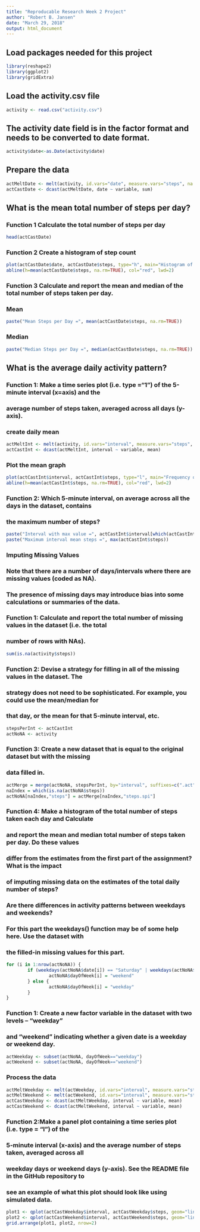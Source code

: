 ---
title: "Reproducable Research Week 2 Project"
author: "Robert B. Jansen"
date: "March 29, 2018"
output: html_document
---
## Load packages needed for this project
```{r load packages}
library(reshape2)
library(ggplot2)
library(gridExtra)
```

## Load the activity.csv file
```{r}
activity <- read.csv("activity.csv")
```

## The activity date field is in the factor format and needs to be converted to date format.
```{r}
activity$date<-as.Date(activity$date)
```

## Prepare the data
```{r}
actMeltDate <- melt(activity, id.vars="date", measure.vars="steps", na.rm=FALSE)
actCastDate <- dcast(actMeltDate, date ~ variable, sum)
```

## What is the mean total number of steps per day?

### Function 1 Calculate the total number of steps per day
```{r}
head(actCastDate)
```

### Function 2 Create a histogram of step count
```{r}
plot(actCastDate$date, actCastDate$steps, type="h", main="Histogram of Daily Steps", xlab="Date", ylab="Steps per Day", col="blue", lwd=8)
abline(h=mean(actCastDate$steps, na.rm=TRUE), col="red", lwd=2)
```

### Function 3 Calculate and report the mean and median of the total number of steps taken per day.
### Mean
```{r}
paste("Mean Steps per Day =", mean(actCastDate$steps, na.rm=TRUE))
```
### Median
```{r}
paste("Median Steps per Day =", median(actCastDate$steps, na.rm=TRUE))
```


## What is the average daily activity pattern?
### Function 1: Make a time series plot (i.e. type ="1") of the 5-minute interval (x=axis) and the 
### average number of steps taken, averaged across all days (y-axis).
### create daily mean
```{r}
actMeltInt <- melt(activity, id.vars="interval", measure.vars="steps", na.rm=TRUE)
actCastInt <- dcast(actMeltInt, interval ~ variable, mean)
```

### Plot the mean graph
```{r}
plot(actCastInt$interval, actCastInt$steps, type="l", main="Frequency of Steps Taken at Each Interval", xlab="Interval ID", ylab="Steps", col="orange", lwd=2)
abline(h=mean(actCastInt$steps, na.rm=TRUE), col="red", lwd=2)
```

### Function 2: Which 5-minute interval, on average across all the days in the dataset, contains 
### the maximum number of steps?
```{r}
paste("Interval with max value =", actCastInt$interval[which(actCastInt$steps == max(actCastInt$steps))])
paste("Maximum interval mean steps =", max(actCastInt$steps))
```

### Imputing Missing Values
### Note that there are a number of days/intervals where there are missing values (coded as NA). 
### The presence of missing days may introduce bias into some calculations or summaries of the data.
### Function 1: Calculate and report the total number of missing values in the dataset (i.e. the total 
### number of rows with NAs).
```{r}
sum(is.na(activity$steps))
```

### Function 2: Devise a strategy for filling in all of the missing values in the dataset. The 
### strategy does not need to be sophisticated. For example, you could use the mean/median for 
### that day, or the mean for that 5-minute interval, etc.
```{r}
stepsPerInt <- actCastInt
actNoNA <- activity
```

### Function 3: Create a new dataset that is equal to the original dataset but with the missing 
### data filled in.
```{r}

actMerge = merge(actNoNA, stepsPerInt, by="interval", suffixes=c(".act", ".spi"))
naIndex = which(is.na(actNoNA$steps))
actNoNA[naIndex,"steps"] = actMerge[naIndex,"steps.spi"]
```

### Function 4: Make a histogram of the total number of steps taken each day and Calculate 
### and report the mean and median total number of steps taken per day. Do these values 
### differ from the estimates from the first part of the assignment? What is the impact 
### of imputing missing data on the estimates of the total daily number of steps?

### Are there differences in activity patterns between weekdays and weekends?
### For this part the weekdays() function may be of some help here. Use the dataset with 
### the filled-in missing values for this part.
```{r}
for (i in 1:nrow(actNoNA)) {
        if (weekdays(actNoNA$date[i]) == "Saturday" | weekdays(actNoNA$date[i]) == "Sunday") {
                actNoNA$dayOfWeek[i] = "weekend"
        } else {
                actNoNA$dayOfWeek[i] = "weekday"
        }
}
```

### Function 1: Create a new factor variable in the dataset with two levels – “weekday” 
### and “weekend” indicating whether a given date is a weekday or weekend day.
```{r}
actWeekday <- subset(actNoNA, dayOfWeek=="weekday")
actWeekend <- subset(actNoNA, dayOfWeek=="weekend")
```

### Process the data
```{r}
actMeltWeekday <- melt(actWeekday, id.vars="interval", measure.vars="steps")
actMeltWeekend <- melt(actWeekend, id.vars="interval", measure.vars="steps")
actCastWeekday <- dcast(actMeltWeekday, interval ~ variable, mean)
actCastWeekend <- dcast(actMeltWeekend, interval ~ variable, mean)
```

### Function 2:Make a panel plot containing a time series plot (i.e. type = "l") of the 
### 5-minute interval (x-axis) and the average number of steps taken, averaged across all 
### weekday days or weekend days (y-axis). See the README file in the GitHub repository to 
### see an example of what this plot should look like using simulated data.
```{r}
plot1 <- qplot(actCastWeekday$interval, actCastWeekday$steps, geom="line", data=actCastWeekday, type="bar", main="Steps by Interval - Weekday", xlab="Interval ID", ylab="Number of Steps")
plot2 <- qplot(actCastWeekend$interval, actCastWeekend$steps, geom="line", data=actCastWeekend, type="bar", main="Steps by Interval - Weekend", xlab="Interval ID", ylab="Number of Steps")
grid.arrange(plot1, plot2, nrow=2)
```
